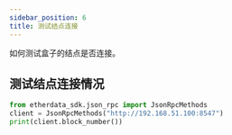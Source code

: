 ```yaml
---
sidebar_position: 6
title: 测试结点连接
---
```


如何测试盒子的结点是否连接。

## 测试结点连接情况

```python
from etherdata_sdk.json_rpc import JsonRpcMethods
client = JsonRpcMethods("http://192.168.51.100:8547")
print(client.block_number())

```
